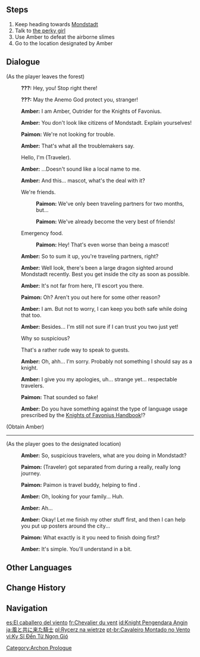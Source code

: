 {{Quest Infobox
|image         = Archon Quest C0A1 Wind-Riding Knight.png
|id            = 00355
|type          = Archon
|chapter       = Prologue
|actNum        = I
|act           = The Outlander Who Caught the Wind
|part          = 4
|summary       = After exiting the woods, the Traveler and Paimon run into Amber. After Paimon explains about the Traveler's lost sibling, Amber volunteers to help them.
|startLocation = [[Whispering Woods]], [[Mondstadt]]
|region        = Mondstadt
|area          = Starfell Valley
|subarea       = Whispering Woods
|prev          = Forest Rendezvous
|next          = Going Upon the Breeze
|exp           = 275
|mora          = 1,200
|primogems     = 20
|other         = {{Card|Character EXP|625}}{{Card|Amber}}
|characters    = Amber;Paimon;Traveler
|voiced        = yes
}}

{{TeyvatQuest|0|1|part=4}}

==Steps==
#Keep heading towards [[Mondstadt]]
#Talk to [[Amber|the perky girl]]
#Use Amber to defeat the airborne slimes
#Go to the location designated by Amber

==Dialogue==
{{Quest Description|On the path to Mondstadt, you inadvertently eavesdropped on a meeting between a [[Dvalin|huge dragon]] and a [[Venti|mysterious figure]]. As you proceeded with various doubts in your mind, a perky young girl showed up to block your path.}}
{{dialogue start}}
;(As the player leaves the forest)
:{{A|vo mdaq015 1 cs ambor 01.ogg}} '''???:''' Hey, you! Stop right there!
:{{A|vo mdaq016 2 ambor 01.ogg}} '''???:''' May the Anemo God protect you, stranger!
:{{A|vo mdaq016 2 ambor 02.ogg}} '''Amber:''' I am Amber, Outrider for the Knights of Favonius.
:{{A|vo mdaq016 2 ambor 03.ogg}} '''Amber:''' You don't look like citizens of Mondstadt. Explain yourselves!
:{{A|vo mdaq016 2 paimon 01.ogg}} '''Paimon:''' We're not looking for trouble.
:{{A|vo mdaq016 2 ambor 04.ogg}} '''Amber:''' That's what all the troublemakers say.
:{{DIcon}} Hello, I'm (Traveler).
:{{A|vo mdaq016 2 ambor 05.ogg}} '''Amber:''' ...Doesn't sound like a local name to me.
:{{A|vo mdaq016 2 ambor 06.ogg}} '''Amber:''' And this... mascot, what's the deal with it?
:{{DIcon}} We're friends.
::{{A|vo mdaq016 2 paimon 02a 1.ogg}} '''Paimon:''' We've only been traveling partners for two months, but...
::{{A|vo mdaq016 2 paimon 02a 2.ogg}} '''Paimon:''' We've already become the very best of friends!
:{{DIcon}} Emergency food.
::{{A|vo mdaq016 2 paimon 02b.ogg}} '''Paimon:''' Hey! That's even worse than being a mascot!
:{{A|vo mdaq016 2 ambor 07.ogg}} '''Amber:''' So to sum it up, you're traveling partners, right?
:{{A|vo mdaq016 2 ambor 08.ogg}} '''Amber:''' Well look, there's been a large dragon sighted around Mondstadt recently. Best you get inside the city as soon as possible.
:{{A|vo mdaq016 2 ambor 09.ogg}} '''Amber:''' It's not far from here, I'll escort you there.
:{{A|vo mdaq016 2 paimon 03.ogg}} '''Paimon:''' Oh? Aren't you out here for some other reason?
:{{A|vo mdaq016 2 ambor 10.ogg}} '''Amber:''' I am. But not to worry, I can keep you both safe while doing that too.
:{{A|vo mdaq016 2 ambor 11.ogg}} '''Amber:''' Besides... I'm still not sure if I can trust you two just yet!
:{{DIcon}} Why so suspicious?
:{{DIcon}} That's a rather rude way to speak to guests.
:{{A|vo mdaq016 2 ambor 12.ogg}} '''Amber:''' Oh, ahh... I'm sorry. Probably not something I should say as a knight.
:{{A|vo mdaq016 2 ambor 13.ogg}} '''Amber:''' I give you my apologies, uh... strange yet... respectable travelers.
:{{A|vo mdaq016 2 paimon 04.ogg}} '''Paimon:''' That sounded so fake!
:{{A|vo mdaq016 2 ambor 14.ogg}} '''Amber:''' Do you have something against the type of language usage prescribed by the [[Knights of Favonius Handbook - 5th Edition|Knights of Favonius Handbook]]!?
;(Obtain Amber)
----
;(As the player goes to the designated location)
:{{A|vo mdaq016 4 ambor 01.ogg}} '''Amber:''' So, suspicious travelers, what are you doing in Mondstadt?
:{{A|vo mdaq016 4 paimon 01a.ogg}} {{A|vo mdaq016 4 paimon 01b.ogg}} '''Paimon:''' (Traveler) got separated from {{MC|his sister|her brother|mc=1}} during a really, really long journey.
:{{A|vo mdaq016 4 paimon 02a.ogg}} {{A|vo mdaq016 4 paimon 02b.ogg}} '''Paimon:''' Paimon is {{MC|his|her|mc=1}} travel buddy, helping {{MC|him|her|mc=1}} to find {{MC|his sister|her brother|mc=1}}.
:{{A|vo mdaq016 4 ambor 02.ogg}} '''Amber:''' Oh, looking for your family... Huh.
:{{A|vo mdaq016 4 ambor 03.ogg}} '''Amber:''' Ah...
:{{A|vo mdaq016 4 ambor 04.ogg}} '''Amber:''' Okay! Let me finish my other stuff first, and then I can help you put up posters around the city...
:{{A|vo mdaq016 4 paimon 03.ogg}} '''Paimon:''' What exactly is it you need to finish doing first?
:{{A|vo mdaq016 4 ambor 05.ogg}} '''Amber:''' It's simple. You'll understand in a bit.
{{dialogue end}}

==Other Languages==
{{Other Languages
|en      = Wind-Riding Knight
|zhs     = 随风而来的骑士
|zhs_rm  = Suífēng'érlái de Qíshì
|zht     = 隨風而來的騎士
|zht_rm  = Suífēng'érlái de Qíshì
|zh_tl   = The Knight Who Came With the Wind
|ja      = 風と共に来た騎士
|ja_rm   = Kaze to Tomo ni Kita Kishi{{Assumed}}
|ja_tl   = The Knight Who Came With the Wind
|ko      = 바람을 따라 온 {{tt|기사|騎士}}
|ko_rm   = Baram-eul Ttara On Gisa
|ko_tl   = The Knight Who Came With the Wind
|es      = El caballero del viento
|es_tl   = The Knight of the Wind
|es_note = {{es|El caballero}} is specifically the male version of the word "Knight", even though it's referring to Amber
|fr      = Chevalier du vent
|fr_tl   = Knight of the Wind
|ru      = Скаут, принесённый ветром
|ru_tl   = Scout, Carried by the Wind
|th      = อัศวินผู้มากับสายลม
|th_rm   = Atsawin phu ma kap sailom
|th_tl   = A Knight Comes With the Wind
|vi      = {{tt|Kỵ Sĩ|騎士}} Đến Từ Ngọn Gió
|vi_tl   = The Knight Who Comes From the Wind
|de      = Ein Ritter wie vom Wind hergefegt
|de_tl   = A Knight as Swept by the Wind
|id      = Knight Pengendara Angin
|id_tl   = Wind-Riding Knight
|pt      = Cavaleiro Montado no Vento
|pt_tl   = Knight Mounted on the Wind
|pt_note = {{pt|Cavaleiro}} is specifically the male version of the word "Knight", even though it's referring to Amber
|tr      = Rüzgarların Şövalyesi
|tr_tl   = 
|it      = Cavalcando il vento
|it_tl   = Riding the Wind
}}

==Change History==
{{Change History|1.0}}

==Navigation==
{{Archon Quest Navbox|chapter=Prologue}}
[[Category:Archon Prologue]]

[[es:El caballero del viento]]
[[fr:Chevalier du vent]]
[[id:Knight Pengendara Angin]]
[[ja:風と共に来た騎士]]
[[pl:Rycerz na wietrze]]
[[pt-br:Cavaleiro Montado no Vento]]
[[vi:Kỵ Sĩ Đến Từ Ngọn Gió]]